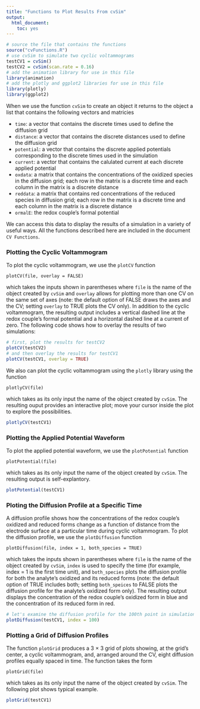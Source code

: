 ```yaml
---
title: "Functions to Plot Results From cvSim"
output:
  html_document:
    toc: yes
---
```


```r
# source the file that contains the functions
source("cvFunctions.R")
# use cvSim to simulate two cyclic voltammograms
testCV1 = cvSim()
testCV2 = cvSim(scan.rate = 0.16)
# add the animation library for use in this file
library(animation)
# add the plotly and ggplot2 libraries for use in this file
library(plotly)
library(ggplot2)
```

When we use the function `cvSim` to create an object it returns to the object a list that contains the following vectors and matricies

* `time`: a vector that contains the discrete times used to define the diffusion grid
* `distance`: a vector that contains the discrete distances used to define the diffusion grid
* `potential`: a vector that contains the discrete applied potentials corresponding to the discrete times used in the simulation
* `current`: a vector that contains the calulated current at each discrete applied potential
* `oxdata`: a matrix that contains the concentrations of the oxidized species in the diffusion grid; each row in the matrix is a discrete time and each column in the matrix is a discrete distance 
* `reddata`: a matrix that contains red concentrations of the reduced species in diffusion grid; each row in the matrix is a discrete time and each column in the matrix is a discrete distance
* `ormalE`: the redox couple's formal potential

We can access this data to display the results of a simulation in a variety of useful ways. All the functions described here are included in the document `CV Functions`.

### Plotting the Cyclic Voltammogram

To plot the cyclic voltammogram, we use the `plotCV` function 

```
plotCV(file, overlay = FALSE)
```

which takes the inputs shown in parentheses where `file` is the name of the object created by `cvSim` and `overlay` allows for plotting more than one CV on the same set of axes (note: the default option of FALSE draws the axes and the CV; setting `overlay` to TRUE plots the CV only). In addition to the cyclic voltammogram, the resulting output includes a vertical dashed line at the redox couple's formal potential and a horizontal dashed line at a current of zero. The following code shows how to overlay the results of two simulations: 

```r
# first, plot the results for testCV2
plotCV(testCV2)
# and then overlay the results for testCV1
plotCV(testCV1, overlay = TRUE)
```

We also can plot the cyclic voltammogram using the `plotly` library using the function

```
plotlyCV(file)
```

which takes as its only input the name of the object created by `cvSim`. The resulting ouput provides an interactive plot; move your cursor inside the plot to explore the possibilities.

```r
plotlyCV(testCV1)
```

### Plotting the Applied Potential Waveform

To plot the applied potential waveform, we use the `plotPotential` function 

```
plotPotential(file)
```

which takes as its only input the name of the object created by `cvSim`. The resulting output is self-explantory.

```r
plotPotential(testCV1)
```

### Ploting the Diffusion Profile at a Specific Time

A diffusion profile shows how the concentrations of the redox couple's oxidized and reduced forms change as a function of distance from the electrode surface at a particular time during cyclic voltammogram. To plot the diffusion profile, we use the `plotDiffusion` function 

```
plotDiffusion(file, index = 1, both_species = TRUE) 
```

which takes the inputs shown in parentheses where `file` is the name of the object created by `cvSim`, `index` is used to specify the time (for example, index = 1 is the first time unit), and `both_species` plots the diffusion profile for both the analyte's oxidized and its reduced forms (note: the default option of TRUE includes both; setting `both_speices` to FALSE plots the diffusion profile for the analyte's oxidized form only). The resulting output displays the concentration of the redox couple's oxidized form in blue and the concentration of its reduced form in red.

```r
# let's examine the diffusion profile for the 100th point in simulation
plotDiffusion(testCV1, index = 100)
```

### Plotting a Grid of Diffusion Profiles

The function `plotGrid` produces a 3 $\times$ 3 grid of plots showing, at the grid's center, a cyclic voltammogram, and, arranged around the CV, eight diffusion profiles equally spaced in time. The function takes the form 

```
plotGrid(file)
```

which takes as its only input the name of the object created by `cvSim`. The following plot shows typical example.

```r
plotGrid(testCV1)
```
